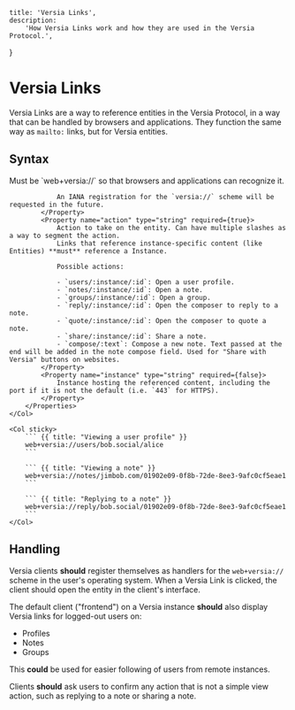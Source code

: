     title: 'Versia Links',
    description:
        'How Versia Links work and how they are used in the Versia Protocol.',
}

# Versia Links

Versia Links are a way to reference entities in the Versia Protocol, in a way that can be handled by browsers and applications. They function the same way as `mailto:` links, but for Versia entities.

## Syntax

<Row>
    <Col>
        <Properties>
            <Property name="scheme" type="string" required={true}>
                Must be `web+versia://` so that browsers and applications can recognize it.

                An IANA registration for the `versia://` scheme will be requested in the future.
            </Property>
            <Property name="action" type="string" required={true}>
                Action to take on the entity. Can have multiple slashes as a way to segment the action.
                Links that reference instance-specific content (like Entities) **must** reference a Instance.

                Possible actions:

                - `users/:instance/:id`: Open a user profile.
                - `notes/:instance/:id`: Open a note.
                - `groups/:instance/:id`: Open a group.
                - `reply/:instance/:id`: Open the composer to reply to a note.
                - `quote/:instance/:id`: Open the composer to quote a note.
                - `share/:instance/:id`: Share a note.
                - `compose/:text`: Compose a new note. Text passed at the end will be added in the note compose field. Used for "Share with Versia" buttons on websites.
            </Property>
            <Property name="instance" type="string" required={false}>
                Instance hosting the referenced content, including the port if it is not the default (i.e. `443` for HTTPS).
            </Property>
        </Properties>
    </Col>

    <Col sticky>
        ``` {{ title: "Viewing a user profile" }}
        web+versia://users/bob.social/alice
        ```

        ``` {{ title: "Viewing a note" }}
        web+versia://notes/jimbob.com/01902e09-0f8b-72de-8ee3-9afc0cf5eae1
        ```

        ``` {{ title: "Replying to a note" }}
        web+versia://reply/bob.social/01902e09-0f8b-72de-8ee3-9afc0cf5eae1
        ```
    </Col>
</Row>

## Handling

Versia clients **should** register themselves as handlers for the `web+versia://` scheme in the user's operating system. When a Versia Link is clicked, the client should open the entity in the client's interface.

The default client ("frontend") on a Versia instance **should** also display Versia links for logged-out users on:
- Profiles
- Notes
- Groups

This **could** be used for easier following of users from remote instances.

Clients **should** ask users to confirm any action that is not a simple view action, such as replying to a note or sharing a note.
